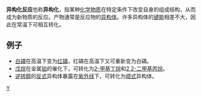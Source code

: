 '''异构化反应'''也称'''异构化'''，指某种[[化学物质|化学物质]]在特定条件下改变自身的组成结构，从而成为新物质的反应。产物通常是反应物的[[异构体|异构体]]。许多异构体的[[键能|键能]]相差不大，因此在常温下可相互转化。

== 例子 ==
*[[白磷|白磷]]在高温下变为[[红磷|红磷]]，红磷在高温下又可重新变为白磷。
* [[戊烷|戊烷]]在金属[[铂|铂]]的催化下，可转化为[[2-甲基丁烷|2-甲基丁烷]]和[[2,2-二甲基丙烷|2,2-二甲基丙烷]]。
* [[逆转醇|逆转醇]]的[[反式|反式]]异构体暴露在[[紫外线|紫外线]]下，可转化为[[顺式|顺式]]异构体。
{{Reaction-stub}}

[[Category:化学反应|Y]]